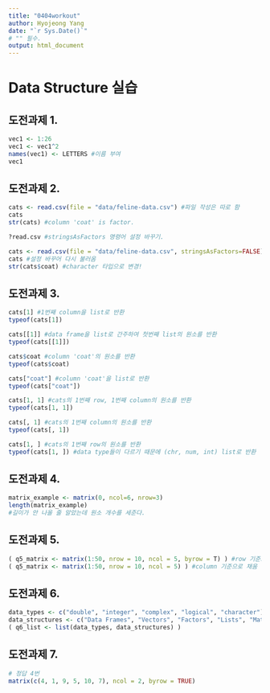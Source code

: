 ```yaml
---
title: "0404workout"
author: Hyojeong Yang
date: "`r Sys.Date()`"
# "" 필수.
output: html_document
---
```


# Data Structure 실습
## 도전과제 1.

```r
vec1 <- 1:26
vec1 <- vec1^2
names(vec1) <- LETTERS #이름 부여
vec1

```
   
   
   
## 도전과제 2.   

```r
cats <- read.csv(file = "data/feline-data.csv") #파일 작성은 따로 함
cats
str(cats) #column 'coat' is factor.

?read.csv #stringsAsFactors 명령어 설정 바꾸기.

cats <- read.csv(file = "data/feline-data.csv", stringsAsFactors=FALSE)
cats #설정 바꾸어 다시 불러옴
str(cats$coat) #character 타입으로 변경!

```
   
   
   
   
## 도전과제 3.
```r
cats[1] #1번째 column을 list로 반환 
typeof(cats[1])

cats[[1]] #data frame을 list로 간주하여 첫번째 list의 원소를 반환
typeof(cats[[1]])

cats$coat #column 'coat'의 원소를 반환
typeof(cats$coat)

cats["coat"] #column 'coat'을 list로 반환 
typeof(cats["coat"])

cats[1, 1] #cats의 1번째 row, 1번째 column의 원소를 반환
typeof(cats[1, 1])

cats[, 1] #cats의 1번째 column의 원소를 반환
typeof(cats[, 1])

cats[1, ] #cats의 1번째 row의 원소를 반환
typeof(cats[1, ]) #data type들이 다르기 때문에 (chr, num, int) list로 반환
```
   
   
   
   
## 도전과제 4.
```r
matrix_example <- matrix(0, ncol=6, nrow=3)
length(matrix_example)
#길이가 안 나올 줄 알았는데 원소 개수를 세준다.
```

## 도전과제 5.
```r
( q5_matrix <- matrix(1:50, nrow = 10, ncol = 5, byrow = T) ) #row 기준으로 채움
( q5_matrix <- matrix(1:50, nrow = 10, ncol = 5) ) #column 기준으로 채움 - default

```

## 도전과제 6.
```r
data_types <- c("double", "integer", "complex", "logical", "character")
data_structures <- c("Data Frames", "Vectors", "Factors", "Lists", "Matrices")
( q6_list <- list(data_types, data_structures) )
```

## 도전과제 7.
```r
# 정답 4번
matrix(c(4, 1, 9, 5, 10, 7), ncol = 2, byrow = TRUE)
```


